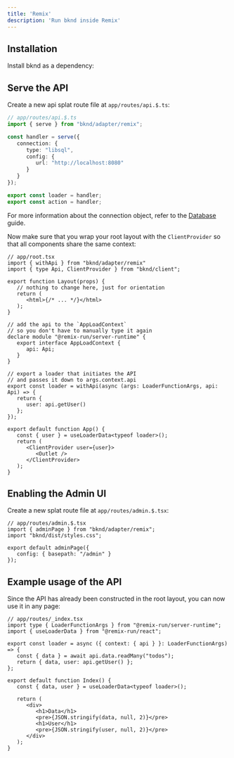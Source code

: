 ```yaml
---
title: 'Remix'
description: 'Run bknd inside Remix'
---
```


## Installation
Install bknd as a dependency:
<InstallBknd />

## Serve the API
Create a new api splat route file at `app/routes/api.$.ts`:
```ts
// app/routes/api.$.ts
import { serve } from "bknd/adapter/remix";

const handler = serve({
   connection: {
      type: "libsql",
      config: {
         url: "http://localhost:8080"
      }
   }
});

export const loader = handler;
export const action = handler;
```
For more information about the connection object, refer to the [Database](/usage/database) guide.

Now make sure that you wrap your root layout with the `ClientProvider` so that all components
share the same context:
```tsx
// app/root.tsx
import { withApi } from "bknd/adapter/remix"
import { type Api, ClientProvider } from "bknd/client";

export function Layout(props) {
   // nothing to change here, just for orientation
   return (
      <html>{/* ... */}</html>
   );
}

// add the api to the `AppLoadContext`
// so you don't have to manually type it again
declare module "@remix-run/server-runtime" {
   export interface AppLoadContext {
      api: Api;
   }
}

// export a loader that initiates the API
// and passes it down to args.context.api
export const loader = withApi(async (args: LoaderFunctionArgs, api: Api) => {
   return {
      user: api.getUser()
   };
});

export default function App() {
   const { user } = useLoaderData<typeof loader>();
   return (
      <ClientProvider user={user}>
         <Outlet />
      </ClientProvider>
   );
}
```

## Enabling the Admin UI
Create a new splat route file at `app/routes/admin.$.tsx`:
```tsx
// app/routes/admin.$.tsx
import { adminPage } from "bknd/adapter/remix";
import "bknd/dist/styles.css";

export default adminPage({
   config: { basepath: "/admin" }
});
```

## Example usage of the API
Since the API has already been constructed in the root layout, you can now use it in any page:
```tsx
// app/routes/_index.tsx
import type { LoaderFunctionArgs } from "@remix-run/server-runtime";
import { useLoaderData } from "@remix-run/react";

export const loader = async ({ context: { api } }: LoaderFunctionArgs) => {
   const { data } = await api.data.readMany("todos");
   return { data, user: api.getUser() };
};

export default function Index() {
   const { data, user } = useLoaderData<typeof loader>();

   return (
      <div>
         <h1>Data</h1>
         <pre>{JSON.stringify(data, null, 2)}</pre>
         <h1>User</h1>
         <pre>{JSON.stringify(user, null, 2)}</pre>
      </div>
   );
}
```
